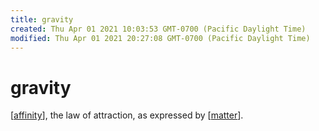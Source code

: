 ```yaml
---
title: gravity
created: Thu Apr 01 2021 10:03:53 GMT-0700 (Pacific Daylight Time)
modified: Thu Apr 01 2021 20:27:08 GMT-0700 (Pacific Daylight Time)
---
```


# gravity

[[affinity]], the law of attraction, as expressed by [[matter]].

[//begin]: # "Autogenerated link references for markdown compatibility"
[affinity]: affinity "Affinity"
[matter]: matter "Matter"
[//end]: # "Autogenerated link references"